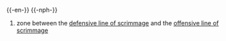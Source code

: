 {{-en-}}
{{-nph-}}
#{{fb}} zone between the [[defensive line of scrimmage]] and the [[offensive line of scrimmage]]